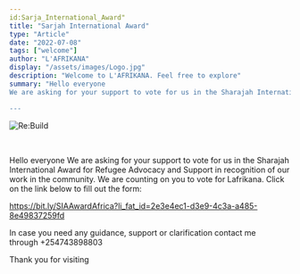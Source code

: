 ```yaml
---
id:Sarja_International_Award"
title: "Sarjah International Award"
type: "Article"
date: "2022-07-08"
tags: ["welcome"]
author: "L'AFRIKANA"
display: "/assets/images/Logo.jpg"
description: "Welcome to L'AFRIKANA. Feel free to explore"
summary: "Hello everyone
We are asking for your support to vote for us in the Sharajah International Award for Refugee Advocacy and Support in recognition of our work in the community.

---
```

![Re:Build](/assets/images/Logo.jpg)

<br/>

Hello everyone
We are asking for your support to vote for us in the Sharajah International Award for Refugee Advocacy and Support in recognition of our work in the community.
We are counting on you to vote for Lafrikana.
 Click on the link below to fill out the form:

https://bit.ly/SIAAwardAfrica?li_fat_id=2e3e4ec1-d3e9-4c3a-a485-8e49837259fd


In case you need any guidance, support or clarification contact me through +254743898803
<br/>

Thank you for visiting
